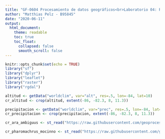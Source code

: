 ---
title: "GF-0604 Procesamiento de datos geográficos<br>Laboratorio 04: R - Datos raster 1"
author: "Matthias Pelz - B95845"
date: "2020-06-11"
output:
  html_document:
    theme: readable    
    toc: true
    toc_float:
      collapsed: false
      smooth_scroll: false  
---

```{r setup, include=FALSE}
knitr::opts_chunk$set(echo = TRUE)
library("sf")
library("dplyr")
library("leaflet")
library("raster")
library("rgdal")


```


```{r setup, include=FALSE}
altitud <- getData("worldclim", var="alt", res=.5, lon=-84, lat=10)
cr_altitud <- crop(altitud, extent(-86, -82.3, 8, 11.3))  

precipitacion <- getData("worldclim", var="prec", res=.5, lon=-84, lat=10)
cr_precipitacion <- crop(precipitacion, extent(-86, -82.3, 8, 11.3))

```



```{r setup, include=FALSE}
cr_ara_ambiguus <- st_read("https://raw.githubusercontent.com/geoprocesamiento-2020i/datos/master/biodiversidad/registros-presencia/cr/cr-ara-ambiguus.geojson")

```


```{r setup, include=FALSE}
cr_pharomachrus_mocinno <- st_read("https://raw.githubusercontent.com/geoprocesamiento-2020i/datos/master/biodiversidad/registros-presencia/cr/cr_pharomachrus_mocinno.geojson")

```

